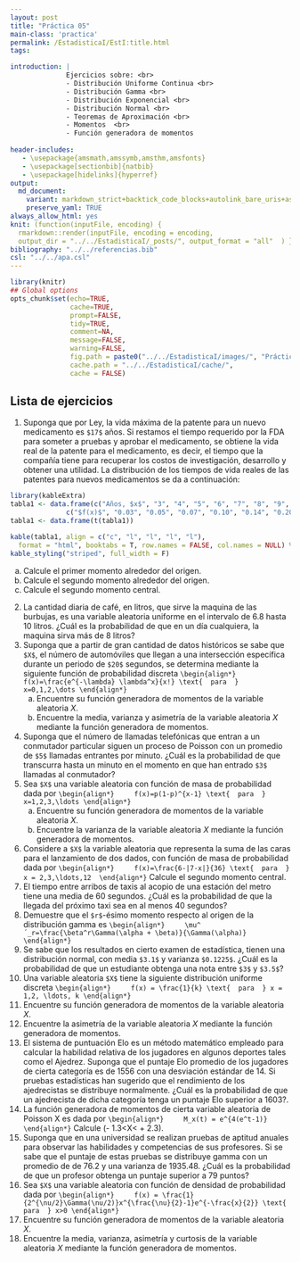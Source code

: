 ```yaml
---
layout: post
title: "Práctica 05"
main-class: 'practica'
permalink: /EstadisticaI/EstI:title.html
tags:

introduction: | 
              Ejercicios sobre: <br>
              - Distribución Uniforme Continua <br>
              - Distribución Gamma <br>
              - Distribución Exponencial <br>
              - Distribución Normal <br>
              - Teoremas de Aproximación <br>
              - Momentos  <br>
              - Función generadora de momentos
              
header-includes:
   - \usepackage{amsmath,amssymb,amsthm,amsfonts}
   - \usepackage[sectionbib]{natbib}
   - \usepackage[hidelinks]{hyperref}
output:
  md_document:
    variant: markdown_strict+backtick_code_blocks+autolink_bare_uris+ascii_identifiers+tex_math_single_backslash
    preserve_yaml: TRUE
always_allow_html: yes   
knit: (function(inputFile, encoding) {
  rmarkdown::render(inputFile, encoding = encoding,
  output_dir = "../../EstadisticaI/_posts/", output_format = "all"  ) })
bibliography: "../../referencias.bib"
csl: "../../apa.csl"
---
```


```r
library(knitr)
## Global options
opts_chunk$set(echo=TRUE,
               cache=TRUE,
               prompt=FALSE,
               tidy=TRUE,
               comment=NA,
               message=FALSE,
               warning=FALSE,
               fig.path = paste0("../../EstadisticaI/images/", "Práctica05"),
               cache.path = "../../EstadisticaI/cache/",
               cache = FALSE)

```

## Lista de ejercicios
1. Suponga que por Ley, la vida máxima de la patente para un nuevo medicamento es `$17$` años. Si restamos el tiempo requerido por la FDA para someter a pruebas y aprobar el medicamento, se obtiene la vida real de la patente para el medicamento, es decir, el tiempo que la compañía tiene para recuperar los costos de investigación, desarrollo y obtener una utilidad. La distribución de los tiempos de vida reales de las patentes para nuevos medicamentos se da a continuación:
```r
library(kableExtra)
tabla1 <- data.frame(c("Años, $x$", "3", "4", "5", "6", "7", "8", "9", "10", "11", "12"),
              c("$f(x)$", "0.03", "0.05", "0.07", "0.10", "0.14", "0.20", "0.18", "0.12", "0.07", "0.04"))
tabla1 <- data.frame(t(tabla1))

kable(tabla1, align = c("c", "l", "l", "l", "l"),
  format = "html", booktabs = T, row.names = FALSE, col.names = NULL) %>%
kable_styling("striped", full_width = F)
```
<ol type ="a">
<li> Calcule el primer momento alrededor del origen. </li>
<li> Calcule el segundo momento alrededor del origen. </li>
<li> Calcule el segundo momento central. </li>
</ol>
2. La cantidad diaria de café, en litros, que sirve la maquina de las burbujas, es una variable aleatoria uniforme en el intervalo de 6.8 hasta 10 litros. ¿Cuál es la probabilidad de que en un día cualquiera, la maquina sirva más de 8 litros?
3. 	Suponga que a partir de gran cantidad de datos históricos se sabe que `$X$`, el número de automóviles que llegan a una intersección específica durante un periodo de `$20$` segundos, se determina mediante la siguiente función de probabilidad discreta
`\begin{align*}
	f(x)=\frac{e^{-\lambda} \lambda^x}{x!} \text{  para  } x=0,1,2,\dots
\end{align*}`
<ol type ="a">
<li> Encuentre su función generadora de momentos de la variable aleatoria $X$. </li>
<li> Encuentre la media, varianza y asimetría de la variable aleatoria $X$ mediante la función generadora de momentos. </li>
</ol>
4. Suponga que el número de llamadas telefónicas que entran a un conmutador  particular siguen un proceso de Poisson con un promedio de `$5$` llamadas entrantes por minuto. ¿Cuál es la probabilidad de que transcurra hasta un minuto en el momento en que han entrado `$3$` llamadas al conmutador? 
5. Sea `$X$` una variable aleatoria con función de masa de probabilidad dada por 
`\begin{align*}
	f(x)=p(1-p)^{x-1} \text{  para  }  x=1,2,3,\ldots
\end{align*}`
<ol type ="a">
<li> Encuentre su función generadora de momentos de la variable aleatoria $X$. </li>
<li> Encuentre la varianza de la variable aleatoria $X$ mediante la función generadora de momentos. </li>
</ol>
6. Considere a `$X$` la variable aleatoria que representa la suma de las caras para el lanzamiento de dos dados, con función de masa de probabilidad dada por
`\begin{align*}
	f(x)=\frac{6-|7-x|}{36} \text{  para  } x = 2,3,\ldots,12 
\end{align*}`
Calcule el segundo momento central.
7. El tiempo entre arribos de taxis al acopio de una estación del metro tiene una media de 60 segundos. ¿Cuál es la probabilidad de que la llegada del próximo taxi sea en al menos 40 segundos?
8. Demuestre que el `$r$`-ésimo momento respecto al origen de la distribución gamma es
`\begin{align*}
	\mu^´_r=\frac{\beta^r\Gamma(\alpha + \beta)}{\Gamma(\alpha)}
\end{align*}`
9. Se sabe que los resultados en cierto examen de estadística, tienen una distribución normal, con media `$3.1$` y varianza `$0.1225$`. ¿Cuál es la probabilidad de que un estudiante obtenga una nota entre `$3$` y `$3.5$`?
10. Una variable aleatoria `$X$` tiene la siguiente distribución uniforme discreta
`\begin{align*}
	f(x) = \frac{1}{k} \text{  para  } x = 1,2, \ldots, k
\end{align*}`
<li> Encuentre su función generadora de momentos de la variable aleatoria $X$. </li>
<li> Encuentre la asimetría de la variable aleatoria $X$ mediante la función generadora de momentos. </li>
11. El sistema de puntuación Elo es un método matemático empleado para calcular la habilidad relativa de los jugadores en algunos deportes tales como el Ajedrez. Suponga que el puntaje Elo promedio de los jugadores de cierta categoría es de 1556 con una desviación estándar de 14. Si pruebas estadísticas han sugerido que el rendimiento de los ajedrecistas se distribuye normalmente. ¿Cuál es la probabilidad de que un ajedrecista de dicha categoría tenga un puntaje Elo superior a 1603?.
12. La función generadora de momentos de cierta variable aleatoria de Poisson X es dada por
`\begin{align*}
	M_x(t) = e^{4(e^t-1)}
\end{align*}`
Calcule \mathbb{P}(\mu - 1.3\sigma<X< \mu + 2.3\sigma).
13. Suponga que en una universidad se realizan pruebas de aptitud anuales para observar las habilidades y competencias de sus profesores. Si se sabe que el puntaje de estas pruebas se distribuye gamma con un promedio de de 76.2 y una varianza de 1935.48. ¿Cuál es la probabilidad de que un profesor obtenga un puntaje superior a 79 puntos?
14. Sea `$X$` una variable aleatoria con función de densidad de probabilidad dada por 
`\begin{align*}
	f(x) = \frac{1}{2^{\nu/2}\Gamma(\nu/2)}x^{\frac{\nu}{2}-1}e^{-\frac{x}{2}} \text{  para  } x>0
\end{align*}`
<li> Encuentre su función generadora de momentos de la variable aleatoria $X$. </li>
<li> Encuentre la media, varianza, asimetría y curtosis de la variable aleatoria $X$ mediante la función generadora de momentos. </li>

